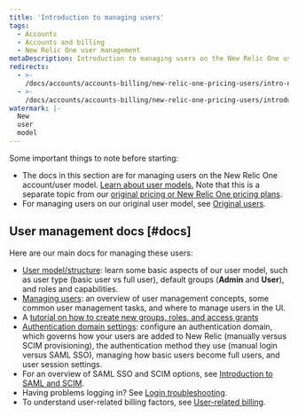 ```yaml
---
title: 'Introduction to managing users'
tags:
  - Accounts
  - Accounts and billing
  - New Relic One user management
metaDescription: Introduction to managing users on the New Relic One user model.
redirects:
  - >-
    /docs/accounts/accounts-billing/new-relic-one-pricing-users/intro-new-relic-user-management
  - >-
    /docs/accounts/accounts-billing/new-relic-one-pricing-users/introduction-managing-users
watermark: |-
  New 
  user
  model
---
```


Some important things to note before starting: 

* The docs in this section are for managing users on the New Relic One account/user model. [Learn about user models.](/docs/accounts/original-accounts-billing/original-product-based-pricing/overview-changes-pricing-user-model#user-models) Note that this is a separate topic from our [original pricing or New Relic One pricing plans](/docs/accounts/original-accounts-billing/original-product-based-pricing/overview-changes-pricing-user-model). 
* For managing users on our original user model, see [Original users](/docs/accounts/original-accounts-billing/original-users-roles). 


## User management docs [#docs]

Here are our main docs for managing these users: 

* [User model/structure](/docs/accounts/accounts-billing/new-relic-one-pricing-users/users-roles): learn some basic aspects of our user model, such as user type (basic user vs full user), default groups (**Admin** and **User**), and roles and capabilities.
* [Managing users](/docs/accounts/accounts-billing/new-relic-one-pricing-users/manage-user-groups-roles-access-grants): an overview of user management concepts, some common user management tasks, and where to manage users in the UI.
* A [tutorial on how to create new groups, roles, and access grants](/docs/accounts/accounts-billing/new-relic-one-user-management/tutorial-add-new-user-groups-roles-new-relic-one-user-model)
* [Authentication domain settings](/docs/accounts/accounts-billing/new-relic-one-pricing-users/configure-authentication-domains): configure an authentication domain, which governs how your users are added to New Relic (manually versus SCIM provisioning), the authentication method they use (manual login versus SAML SSO), managing how basic users become full users, and user session settings.
* For an overview of SAML SSO and SCIM options, see [Introduction to SAML and SCIM](/docs/accounts/accounts-billing/new-relic-one-user-management/introduction-saml-scim).
* Having problems logging in? See [Login troubleshooting](/docs/accounts/accounts-billing/account-setup/troubleshoot-new-relics-password-email-address-login-problems).
* To understand user-related billing factors, see [User-related billing](/docs/accounts/accounts-billing/new-relic-one-pricing-users/new-relic-one-pricing-billing#user-count).

